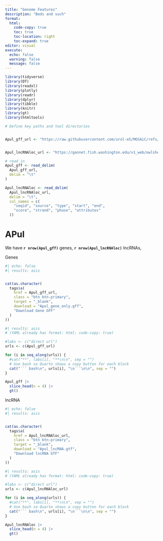 ```yaml
---
title: "Genome Features"
description: "Beds and such"
format:
  html:
    code-copy: true
    toc: true
    toc-location: right
    toc-expand: true
editor: visual
execute:
  echo: false
  warning: false
  message: false
---
```


```r
library(tidyverse)
library(DT)
library(readxl)
library(plotly)
library(readr)
library(dplyr)
library(tibble)
library(knitr)
library(gt)
library(htmltools)
```

```r


# Define key paths and tool directories


Apul_gff_url <- "https://raw.githubusercontent.com/urol-e5/MOSAiC/refs/heads/main/data/Apul/Apul_gene_only.gff"


Apul_lncRNAloc_url <- "https://gannet.fish.washington.edu/v1_web/owlshell/bu-github/timeseries_molecular/D-Apul/output/31-Apul-lncRNA-discovery/lncRNA.gtf"

# read in 
Apul_gff <- read_delim(
  Apul_gff_url,
  delim = "\t"
)

Apul_lncRNAloc <- read_delim(
  Apul_lncRNAloc_url,
  delim = "\t",
  col_names = c(
    "seqid", "source", "type", "start", "end",
    "score", "strand", "phase", "attributes"
  ))

```


# APul 

We have **`r nrow(Apul_gff)`** genes, **`r nrow(Apul_lncRNAloc)`** lncRNAs,


Genes 

```r
#| echo: false
#| results: asis


cat(as.character(
  tags$a(
    href = Apul_gff_url,
    class = "btn btn-primary",
    target = "_blank",
    download = "Apul_gene_only.gff",
    "Download Gene GFF"
  )
))
```

```r
#| results: asis
# (YAML already has format: html: code-copy: true)

#labs <- c("direct url")
urls <- c(Apul_gff_url)

for (i in seq_along(urls)) {
  #cat("**", labs[i], "**\n\n", sep = "")
  # Use bash so Quarto shows a copy button for each block
  cat("``` bash\n", urls[i], "\n```\n\n", sep = "")
}
```

```r
Apul_gff |>
  slice_head(n = 4) |>
  gt()
```

lncRNA

```r
#| echo: false
#| results: asis


cat(as.character(
  tags$a(
    href = Apul_lncRNAloc_url,
    class = "btn btn-primary",
    target = "_blank",
    download = "Apul_lncRNA.gtf",
    "Download lncRNA GTF"
  )
))
```

```r
#| results: asis
# (YAML already has format: html: code-copy: true)

#labs <- c("direct url")
urls <- c(Apul_lncRNAloc_url)

for (i in seq_along(urls)) {
  #cat("**", labs[i], "**\n\n", sep = "")
  # Use bash so Quarto shows a copy button for each block
  cat("``` bash\n", urls[i], "\n```\n\n", sep = "")
}
```

```r
Apul_lncRNAloc |>
  slice_head(n = 4) |>
  gt()
```


